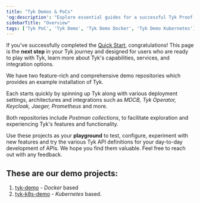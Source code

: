 ```yaml
---
title: "Tyk Demos & PoCs"
'og:description': "Explore essential guides for a successful Tyk Proof of Concept (PoC) on this landing page."
sidebarTitle: "Overview"
tags: ['Tyk PoC', 'Tyk Demo', 'Tyk Demo Docker', 'Tyk Demo Kubernetes']
---
```


If you've successfully completed the [Quick Start](/getting-started/quick-start), congratulations! This page is the **next step** in your Tyk journey and designed for users who are ready to play with Tyk, learn more about Tyk's capabilities, services, and integration options.


We have two feature-rich and comprehensive demo repositories which provides an example installation of Tyk.

Each starts quickly by spinning up Tyk along with various deployment settings, architectures and integrations such as *MDCB, Tyk Operator, Keycloak, Jaeger, Prometheus* and more.

Both repositories include *Postman collections*, to facilitate exploration and experiencing Tyk's features and functionality.

Use these projects as your **playground** to test, configure, experiment with new features and try the various Tyk API definitions for your day-to-day development of APIs. We hope you find them valuable. Feel free to reach out with any feedback.

## These are our demo projects:

1. [tyk-demo](/getting-started/quick-start/tyk-demo) -  *Docker* based
2. [tyk-k8s-demo](/getting-started/quick-start/tyk-k8s-demo) - *Kubernetes* based. 